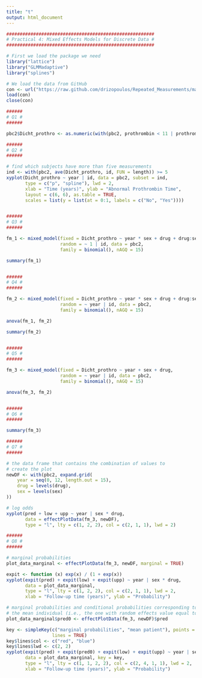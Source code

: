 ```yaml
---
title: "t"
output: html_document
---
```


```r
#######################################################
# Practical 4: Mixed Effects Models for Discrete Data #
#######################################################

# First we load the package we need
library("lattice")
library("GLMMadaptive")
library("splines")

# We load the data from GitHub
con <- url("https://raw.github.com/drizopoulos/Repeated_Measurements/master/Data.RData")
load(con)
close(con)

######
# Q1 #
######

pbc2$Dicht_prothro <- as.numeric(with(pbc2, prothrombin < 11 | prothrombin > 13))

######
# Q2 #
######

# find which subjects have more than five measurements
ind <- with(pbc2, ave(Dicht_prothro, id, FUN = length)) >= 5
xyplot(Dicht_prothro ~ year | id, data = pbc2, subset = ind,
       type = c("p", "spline"), lwd = 2,
       xlab = "Time (years)", ylab = "Abnormal Prothrombin Time",
       layout = c(6, 6), as.table = TRUE,
       scales = list(y = list(at = 0:1, labels = c("No", "Yes"))))


######
# Q3 #
######

fm_1 <- mixed_model(fixed = Dicht_prothro ~ year * sex + drug + drug:sex,
                    random = ~ 1 | id, data = pbc2, 
                    family = binomial(), nAGQ = 15)

summary(fm_1)


######
# Q4 #
######

fm_2 <- mixed_model(fixed = Dicht_prothro ~ year * sex + drug + drug:sex,
                    random = ~ year | id, data = pbc2, 
                    family = binomial(), nAGQ = 15)

anova(fm_1, fm_2)

summary(fm_2)


######
# Q5 #
######

fm_3 <- mixed_model(fixed = Dicht_prothro ~ year + sex + drug,
                    random = ~ year | id, data = pbc2, 
                    family = binomial(), nAGQ = 15)

anova(fm_3, fm_2)


######
# Q6 #
######

summary(fm_3)

######
# Q7 #
######

# the data frame that contains the combination of values to
# create the plot
newDF <- with(pbc2, expand.grid(
    year = seq(0, 12, length.out = 15),
    drug = levels(drug),
    sex = levels(sex)
))

# log odds
xyplot(pred + low + upp ~ year | sex * drug, 
       data = effectPlotData(fm_3, newDF), 
       type = "l", lty = c(1, 2, 2), col = c(2, 1, 1), lwd = 2)

######
# Q8 #
######

# marginal probabilities
plot_data_marginal <- effectPlotData(fm_3, newDF, marginal = TRUE)

expit <- function (x) exp(x) / (1 + exp(x))
xyplot(expit(pred) + expit(low) + expit(upp) ~ year | sex * drug, 
       data = plot_data_marginal, 
       type = "l", lty = c(1, 2, 2), col = c(2, 1, 1), lwd = 2,
       xlab = "Follow-up time (years)", ylab = "Probability")

# marginal probabilities and conditional probabilities corresponding to
# the mean individual (i.e., the one with random effects value equal to zero)
plot_data_marginal$pred0 <- effectPlotData(fm_3, newDF)$pred

key <- simpleKey(c("marginal probabilities", "mean patient"), points = FALSE, 
                 lines = TRUE)
key$lines$col <- c("red", "blue")
key$lines$lwd <- c(2, 2)
xyplot(expit(pred) + expit(pred0) + expit(low) + expit(upp) ~ year | sex * drug, 
       data = plot_data_marginal, key = key,
       type = "l", lty = c(1, 1, 2, 2), col = c(2, 4, 1, 1), lwd = 2,
       xlab = "Follow-up time (years)", ylab = "Probability")
```

